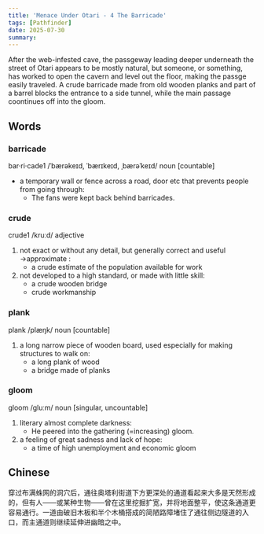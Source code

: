 ```yaml
---
title: 'Menace Under Otari - 4 The Barricade'
tags: [Pathfinder]
date: 2025-07-30
summary:
---
```


After the web-infested cave, the passgeway leading deeper underneath the street
of Otari appears to be mostly natural, but someone, or something, has worked to
open the cavern and level out the floor, making the passge easily traveled. A
crude barricade made from old wooden planks and part of a barrel blocks the
entrance to a side tunnel, while the main passage coontinues off into the
gloom.

## Words

### barricade

bar·ri·cade1 /ˈbærəkeɪd, ˈbærɪkeɪd, ˌbærəˈkeɪd/ noun [countable]

- a temporary wall or fence across a road, door etc that prevents people from going through:
  - The fans were kept back behind barricades.

### crude

crude1 /kruːd/ adjective

1. not exact or without any detail, but generally correct and useful →approximate :
   - a crude estimate of the population available for work
2. not developed to a high standard, or made with little skill:
   - a crude wooden bridge
   - crude workmanship

### plank

plank /plæŋk/ noun [countable]

1. a long narrow piece of wooden board, used especially for making structures to walk on:
   - a long plank of wood
   - a bridge made of planks

### gloom

gloom /ɡluːm/ noun [singular, uncountable]

1. literary almost complete darkness:
   - He peered into the gathering (=increasing) gloom.
2. a feeling of great sadness and lack of hope:
   - a time of high unemployment and economic gloom

## Chinese

穿过布满蛛网的洞穴后，通往奥塔利街道下方更深处的通道看起来大多是天然形成的，但有人——或某种生物——曾在这里挖掘扩宽，并将地面整平，使这条通道更容易通行。一道由破旧木板和半个木桶搭成的简陋路障堵住了通往侧边隧道的入口，而主通道则继续延伸进幽暗之中。

